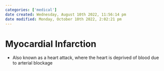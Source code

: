 ```yaml
---
categories: ['medical']
date created: Wednesday, August 10th 2022, 11:56:14 pm
date modified: Monday, October 10th 2022, 2:02:21 pm
---
```


# Myocardial Infarction
- Also known as a heart attack, where the heart is deprived of blood due to arterial blockage



